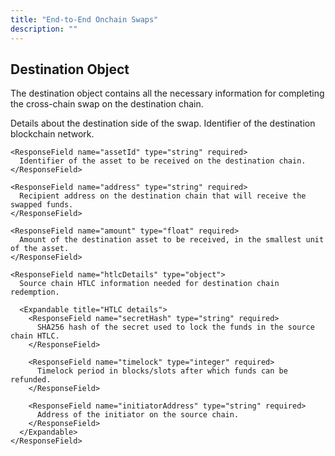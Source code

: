 ```yaml
---
title: "End-to-End Onchain Swaps"
description: ""
---
```


## Destination Object

The destination object contains all the necessary information for completing the cross-chain swap on the destination chain.

<ResponseField name="destination" type="object" required>
  Details about the destination side of the swap.

  <Expandable title="Destination properties">
    <ResponseField name="chainId" type="string" required>
      Identifier of the destination blockchain network.
    </ResponseField>

    <ResponseField name="assetId" type="string" required>
      Identifier of the asset to be received on the destination chain.
    </ResponseField>

    <ResponseField name="address" type="string" required>
      Recipient address on the destination chain that will receive the swapped funds.
    </ResponseField>

    <ResponseField name="amount" type="float" required>
      Amount of the destination asset to be received, in the smallest unit of the asset.
    </ResponseField>

    <ResponseField name="htlcDetails" type="object">
      Source chain HTLC information needed for destination chain redemption.

      <Expandable title="HTLC details">
        <ResponseField name="secretHash" type="string" required>
          SHA256 hash of the secret used to lock the funds in the source chain HTLC.
        </ResponseField>

        <ResponseField name="timelock" type="integer" required>
          Timelock period in blocks/slots after which funds can be refunded.
        </ResponseField>

        <ResponseField name="initiatorAddress" type="string" required>
          Address of the initiator on the source chain.
        </ResponseField>
      </Expandable>
    </ResponseField>
  </Expandable>
</ResponseField>
